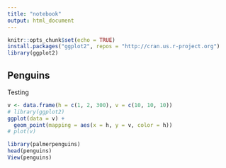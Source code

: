 ```yaml
---
title: "notebook"
output: html_document
---
```


```r
knitr::opts_chunk$set(echo = TRUE)
install.packages("ggplot2", repos = "http://cran.us.r-project.org")
library(ggplot2)
```

## Penguins

Testing

```r
v <- data.frame(h = c(1, 2, 300), v = c(10, 10, 10))
# library(ggplot2)
ggplot(data = v) +
  geom_point(mapping = aes(x = h, y = v, color = h))
# plot(v)
```

```r
library(palmerpenguins)
head(penguins)
View(penguins)
```